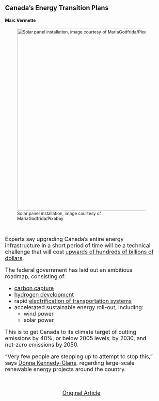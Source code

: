 ## Canada's Energy Transition Plans

#### Marc Vermette

![Solar panel installation, image courtesy of MariaGodfrida/Pixabay](https://cdn.pixabay.com/photo/2015/09/17/12/06/solar-panels-944002_960_720.jpg){width=600px}

<br>

<font size="+1">

</center>

Experts say upgrading Canada's entire energy infrastructure in a short period of time will be a technical challenge that will cost [upwards of hundreds of billions of dollars](https://financialpost.com/commodities/energy/renewables/canadas-road-to-net-zero-will-cost-2-trillion-as-much-as-a-years-gdp).

The federal government has laid out an ambitious roadmap, consisting of:

 * [carbon capture](https://www.iea.org/fuels-and-technologies/carbon-capture-utilisation-and-storage)
 * [hydrogen development](https://afdc.energy.gov/fuels/hydrogen_production.html)
 * rapid [electrification of transportation systems](https://www.pwc.com/ca/en/industries/power-utilities/publications/electrification-of-transportation.html)
 * accelerated sustainable energy roll-out, including:
   + wind power
   + solar power

This is to get Canada to its climate target of cutting emissions by 40%, or below 2005 levels, by 2030, and net-zero emissions by 2050.

"Very few people are stepping up to attempt to stop this," says [Donna Kennedy-Glans](https://www.theglobeandmail.com/opinion/article-the-current-energy-crisis-shows-politicians-need-to-move-beyond/), regarding large-scale renewable energy projects around the country.

<br>
<center>

[Original Article](https://www.cbc.ca/news/canada/calgary/energy-transition-protests-regulations-alberta-1.6422555)

<br>
</center>